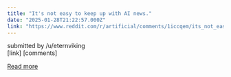 ```yaml
---
title: "It's not easy to keep up with AI news."
date: "2025-01-28T21:22:57.000Z"
link: "https://www.reddit.com/r/artificial/comments/1iccqem/its_not_easy_to_keep_up_with_ai_news/"
---
```


submitted by    /u/eternviking  
 [link]   [comments]

[Read more](https://www.reddit.com/r/artificial/comments/1iccqem/its_not_easy_to_keep_up_with_ai_news/)
